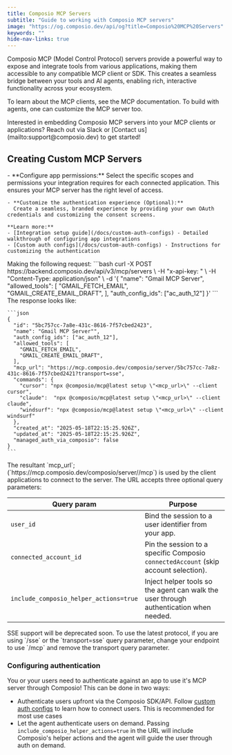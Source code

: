 ```yaml
---
title: Composio MCP Servers
subtitle: "Guide to working with Composio MCP servers"
image: "https://og.composio.dev/api/og?title=Composio%20MCP%20Servers"   # image for socials
keywords: ""
hide-nav-links: true
---
```

Composio MCP (Model Control Protocol) servers provide a powerful way to expose and integrate tools from various applications, making them accessible to any compatible MCP client or SDK. This creates a seamless bridge between your tools and AI agents, enabling rich, interactive functionality across your ecosystem.

To learn about the MCP clients, see the MCP documentation.
To build with agents, one can customize the MCP server too.

<Tip>
Interested in embedding Composio MCP servers into your MCP clients or applications? Reach out via Slack or [Contact us](mailto:support@composio.dev) to get started!
</Tip>

## Creating Custom MCP Servers
<Steps>
  <Step title="Configure Authentication">
    - **Configure app permissions:**
      Select the specific scopes and permissions your integration requires for each connected application. This ensures your MCP server has the right level of access.

    - **Customize the authentication experience (Optional):**
      Create a seamless, branded experience by providing your own OAuth credentials and customizing the consent screens.

    **Learn more:**
    - [Integration setup guide](/docs/custom-auth-configs) - Detailed walkthrough of configuring app integrations
    - [Custom auth configs](/docs/custom-auth-configs) - Instructions for customizing the authentication
  </Step>
  <Step title="Create and configure an MCP server">
    Making the following request:
    ```bash
    curl -X POST https://backend.composio.dev/api/v3/mcp/servers \
      -H "x-api-key: <YOUR_API_KEY>" \
      -H "Content-Type: application/json" \
      -d '{
        "name": "Gmail MCP Server",
        "allowed_tools": [
          "GMAIL_FETCH_EMAIL",
          "GMAIL_CREATE_EMAIL_DRAFT",
        ],
        "auth_config_ids": ["ac_auth_12"]
      }'
    ```
    The response looks like:

    ```json
    {
      "id": "5bc757cc-7a8e-431c-8616-7f57cbed2423",
      "name": "Gmail MCP Server"",
      "auth_config_ids": ["ac_auth_12"],
      "allowed_tools": [
        "GMAIL_FETCH_EMAIL",
        "GMAIL_CREATE_EMAIL_DRAFT",
      ],
      "mcp_url": "https://mcp.composio.dev/composio/server/5bc757cc-7a8z-431c-8616-7f57cbed2421?transport=sse",
      "commands": {
        "cursor": "npx @composio/mcp@latest setup \"<mcp_url>\" --client cursor",
        "claude":  "npx @composio/mcp@latest setup \"<mcp_url>\" --client claude",
        "windsurf": "npx @composio/mcp@latest setup \"<mcp_url>\" --client windsurf"
      },
      "created_at": "2025-05-18T22:15:25.926Z",
      "updated_at": "2025-05-18T22:15:25.926Z",
      "managed_auth_via_composio": false
    }
    ```
  </Step>
  <Step title="Client applications connect to the server">
    The resultant `mcp_url`; (`https://mcp.composio.dev/composio/server/<UUID>/mcp`) is used by the client applications to connect to the server.  
    The URL accepts three optional query parameters:

| Query param | Purpose |
|-------------|---------|
| `user_id` | Bind the session to a user identifier from your app. |
| `connected_account_id` | Pin the session to a specific Composio `connectedAccount` (skip account selection). |
| `include_composio_helper_actions=true` | Inject helper tools so the agent can walk the user through authentication when needed. |

  </Step>
</Steps>

<Tip>
 SSE support will be deprecated soon. To use the latest protocol, if you are using `/sse` or the `transport=sse` query parameter, change your endpoint to use `/mcp` and remove the transport query parameter.
</Tip>

### Configuring authentication
You or your users need to authenticate against an app to use it's MCP server through Composio!
This can be done in two ways:

* Authenticate users upfront via the Composio SDK/API. Follow [custom auth configs](/docs/custom-auth-configs) to learn how to connect users. This is recommended for most use cases
* Let the agent authenticate users on demand. Passing `include_composio_helper_actions=true` in the URL will include Composio's helper actions and the agent will guide the user through auth on demand.

